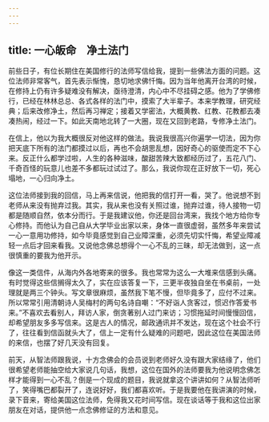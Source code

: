 ```yaml
---
---
---
```

title: 一心皈命　净土法门
---




前些日子，有位长期住在美国修行的法师写信给我，提到一些佛法方面的问题。这位法师非常客气，首先表示惭愧，恳切地求佛忏悔。因为当年他离开台湾的时候，在修持上仍有许多疑难没有解决，亟待澄清，内心中不尽挂碍之感。他为了学佛修行，已经在林林总总、各式各样的法门中，摸索了大半辈子。本来学教理，研究经典；后来改修净土，然后再习禅定；接着又学密法，大概黄教、红教、花教都去凑凑热闹，经过一下。如此天南地北转了一大圈，现在又回到老路，专修净土法门。

在信上，他以为我大概很反对他这样的做法。我说我很高兴你遍学一切法，因为你把天底下所有的法门都摸过以后，再也不会胡思乱想，因好奇心的驱使而定不下心来。反正什么都学过啦，人生的各种滋味，酸甜苦辣大致都经历过了，五花八门、千奇百怪的玩意儿也差不多都玩过试过了。那么，我说你现在正好放下一切，死心塌地，一心归向净土。

这位法师接到我的回信，马上再来信说，他把我的信打开一看，哭了。他说想不到老师从来没有抛弃过我。其实，我从来也没有关照过谁，抛弃过谁，待人接物一切都是随顺自然，依本分而行。于是我建议他，你还是回台湾来，我找个地方给你专心修持。而他认为自己自从大学毕业出家以来，身体一直很虚弱，虽然多年来尝试一心一意用功修持，如今毕竟感觉到自己业障深重，必须先切实忏悔，希望业障减轻一点后才回来看我。又说他念佛总想得个一心不乱的三昧，却无法做到，这一点很慎重的要我为他开示。

像这一类信件，从海内外各地寄来的很多。我也常常为这么一大堆来信感到头痛。有时觉得这些信搁得太久了，实在应该答复一下，三更半夜独自坐在书桌前，一处理就是两三个钟头。写文章很麻烦，虽然我下笔不慢，但毕竟多了，应付不过来。所以常常引用清朝诗人吴梅村的两句名诗自嘲：“不好诣人贪客过，惯迟作答爱书来。”不喜欢去看别人，拜访人家，倒贪著别人过门来访；习惯拖延时间慢慢回信，却希望朋友多多写信来。这是古人的情况，邮政通讯并不发达，现在这个社会不行了，往往看到信函就头大了，信上一定有什么疑难的问题吧，因此这位在美国法师的来信，也摆了好几天没有回复。

前天，从智法师跟我说，十方念佛会的会员说到老师好久没有跟大家结缘了，他们很希望老师能抽空给大家说几句话，我想，这位在国外的法师要我为他说明念佛怎样才能得到一心不乱？倒是一个现成的题目，我说就拿这个讲讲如何？从智法师听了，笑得嘴巴都裂开了，连说好好，我们都喜欢听。于是我要他在我讲演的时候，录下音来，寄给美国这位法师，免得我又花时间写信。现在谈话等于我和这位出家朋友在对话，提供他一点念佛修证的方法和意见。